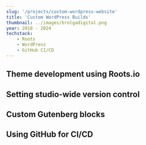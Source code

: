 ```yaml
---
slug: '/projects/custom-wordpress-website'
title: 'Custom WordPress Builds'
thumbnail: ../images/brolgadigital.png
year: 2018 - 2024
techstack:
    - Roots
    - WordPress
    - GitHub CI/CD
---
```


## Theme development using Roots.io

## Setting studio-wide version control

## Custom Gutenberg blocks

## Using GitHub for CI/CD
